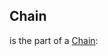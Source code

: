 {{CardPage
|description = [[Drink]] 2.<br/>[[Chain]]
|cost = 1
|character = Smith
|rarity = Unique
|decktype = Battle
|cardtype = Attack
|keywords = [[Drink]], [[Chain]]
|mindamage = 4
|maxdamage = 4
}}
==Chain==
'''{{PAGENAME}}''' is the part of a [[Chain]]:
{{CardUpgrade|Kra'deshi Cup|Base}}
{{CardUpgrade|Kra'deshi Cup II|Cost -1, [[Drink]] +1}}
{{CardUpgrade|Kra'deshi Cup III|Cost -1, [[Drink]] +2}}
{{CardUpgrade|Kra'deshi Cup IV|Cost -1, [[Drink]] +3, Draw 2}}